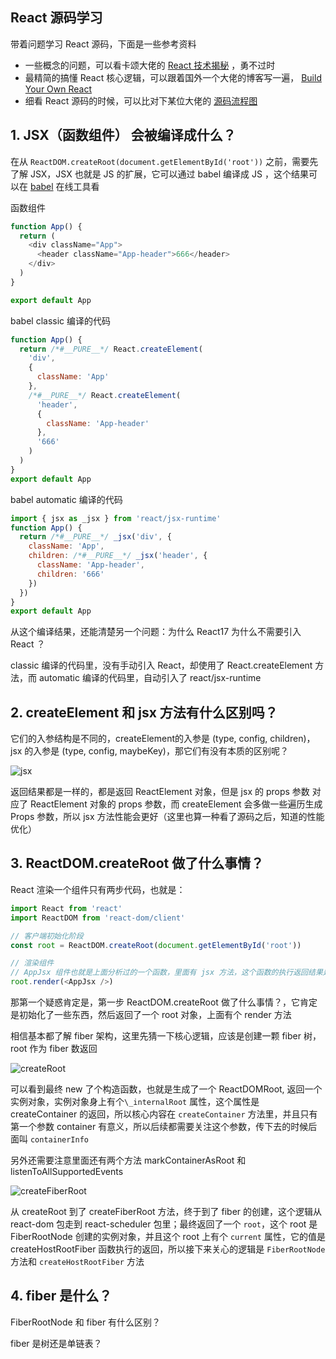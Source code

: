 ## React 源码学习

带着问题学习 React 源码，下面是一些参考资料

- 一些概念的问题，可以看卡颂大佬的 [React 技术揭秘](https://react.iamkasong.com/) ，勇不过时
- 最精简的搞懂 React 核心逻辑，可以跟着国外一个大佬的博客写一遍， [Build Your Own React](https://pomb.us/build-your-own-react/)
- 细看 React 源码的时候，可以比对下某位大佬的 [源码流程图](https://www.processon.com/view/link/63bcef8cf27176074bb81a21)

## 1. JSX（函数组件） 会被编译成什么？

在从 `ReactDOM.createRoot(document.getElementById('root'))` 之前，需要先了解 JSX，JSX 也就是 JS 的扩展，它可以通过 babel 编译成 JS ，这个结果可以在 [babel](https://www.babeljs.cn/repl#?browsers=defaults%2C%20not%20ie%2011%2C%20not%20ie_mob%2011&build=&builtIns=false&corejs=false&spec=false&loose=false&code_lz=GYVwdgxgLglg9mABAQQA6oBQEpEG8BQiiATgKZQjFIaFGIA8AJjAG6IQA2AhgM48ByXALakAvACI0qcQD5adBgAtSXRqWLtufQSIlSAtMtXrZANnP0A9EbXE5Cq8xb3EWfAF98-UgA9UcYihENWAuEA4gqXwgA&debug=false&forceAllTransforms=false&modules=false&shippedProposals=false&evaluate=false&fileSize=true&timeTravel=false&sourceType=module&lineWrap=true&presets=env%2Creact%2Cstage-2&prettier=true&targets=&version=7.28.4&externalPlugins=&assumptions=%7B%7D) 在线工具看

函数组件

```js
function App() {
  return (
    <div className="App">
      <header className="App-header">666</header>
    </div>
  )
}

export default App
```

babel classic 编译的代码

```js
function App() {
  return /*#__PURE__*/ React.createElement(
    'div',
    {
      className: 'App'
    },
    /*#__PURE__*/ React.createElement(
      'header',
      {
        className: 'App-header'
      },
      '666'
    )
  )
}
export default App
```

babel automatic 编译的代码

```js
import { jsx as _jsx } from 'react/jsx-runtime'
function App() {
  return /*#__PURE__*/ _jsx('div', {
    className: 'App',
    children: /*#__PURE__*/ _jsx('header', {
      className: 'App-header',
      children: '666'
    })
  })
}
export default App
```

从这个编译结果，还能清楚另一个问题：为什么 React17 为什么不需要引入 React ？

classic 编译的代码里，没有手动引入 React，却使用了 React.createElement 方法，而 automatic 编译的代码里，自动引入了 react/jsx-runtime

## 2. createElement 和 jsx 方法有什么区别吗？

它们的入参结构是不同的，createElement的入参是 (type, config, children)，jsx 的入参是 (type, config, maybeKey)，那它们有没有本质的区别呢？

![jsx](/posts/react-source/jsx.png)

返回结果都是一样的，都是返回 ReactElement 对象，但是 jsx 的 props 参数 对应了 ReactElement 对象的 props 参数，而 createElement 会多做一些遍历生成 Props 参数，所以 jsx 方法性能会更好（这里也算一种看了源码之后，知道的性能优化）

## 3. ReactDOM.createRoot 做了什么事情？

React 渲染一个组件只有两步代码，也就是：

```js
import React from 'react'
import ReactDOM from 'react-dom/client'

// 客户端初始化阶段
const root = ReactDOM.createRoot(document.getElementById('root'))

// 渲染组件
// AppJsx 组件也就是上面分析过的一个函数，里面有 jsx 方法，这个函数的执行返回结果是 ReactElement 对象
root.render(<AppJsx />)
```

那第一个疑惑肯定是，第一步 ReactDOM.createRoot 做了什么事情？，它肯定是初始化了一些东西，然后返回了一个 root 对象，上面有个 render 方法

相信基本都了解 fiber 架构，这里先猜一下核心逻辑，应该是创建一颗 fiber 树，root 作为 fiber 数返回

![createRoot](/posts/react-source/createRoot.png)

可以看到最终 new 了个构造函数，也就是生成了一个 ReactDOMRoot, 返回一个实例对象，实例对象身上有个`\_internalRoot` 属性，这个属性是 createContainer 的返回，所以核心内容在 `createContainer` 方法里，并且只有第一个参数 container 有意义，所以后续都需要关注这个参数，传下去的时候后面叫 `containerInfo`

另外还需要注意里面还有两个方法 markContainerAsRoot 和 listenToAllSupportedEvents

![createFiberRoot](/posts/react-source/createFiberRoot.png)

从 createRoot 到了 createFiberRoot 方法，终于到了 fiber 的创建，这个逻辑从 react-dom 包走到 react-scheduler 包里；最终返回了一个 `root`，这个 root 是 FiberRootNode 创建的实例对象，并且这个 root 上有个 `current` 属性，它的值是 createHostRootFiber 函数执行的返回，所以接下来关心的逻辑是 `FiberRootNode` 方法和 `createHostRootFiber` 方法

## 4. fiber 是什么？

FiberRootNode 和 fiber 有什么区别？

fiber 是树还是单链表？
